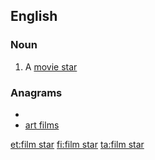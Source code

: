 ==English==

===Noun===
{{en-noun|sg=[[film]] [[star]]}}

#{{British}} A [[movie star]]

===Anagrams===
* {{alphagram|afilmrst}}
* [[art films#English|art films]]


[[et:film star]]
[[fi:film star]]
[[ta:film star]]